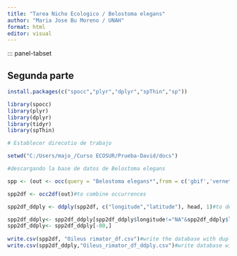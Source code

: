---
title: "Tarea Nicho Ecologico / Belostoma elegans"
author: "Maria Jose Bu Moreno / UNAH"
format: html
editor: visual
---
::: panel-tabset

## Segunda parte

```{r}

install.packages(c("spocc","plyr","dplyr","spThin","sp"))

library(spocc) 
library(plyr)
library(dplyr)
library(tidyr)
library(spThin)

```

```{r}
# Establecer direcotio de trabajo

setwd("C:/Users/majo_/Curso ECOSUR/Prueba-David/docs")

```

```{r}
#descargando la base de datos de Belostoma elegans

spp <- (out <- occ(query = "Belostoma elegans*",from = c('gbif','vernet','ecoengine','idigbio','bison'),limit = 20000))

spp2df <- occ2df(out)#to combine occurrences

spp2df_ddply <- ddply(spp2df, c("longitude","latitude"), head, 1)#to delete occurrences without geographic coordinates and coordinates duplicated (same lon and lat for more than one occurrence).

spp2df_ddply<- spp2df_ddply[spp2df_ddply$longitude!="NA"&spp2df_ddply$latitude!="NA",]
spp2df_ddply<- spp2df_ddply[-80,]
  
write.csv(spp2df, "Oileus rimator_df.csv")#write the database with duplicates
write.csv(spp2df_ddply,"Oileus_rimator_df_ddply.csv")#write database without duplicates

```

